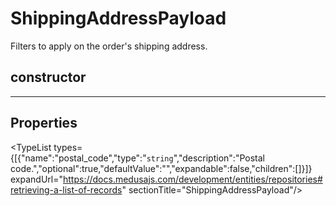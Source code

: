 
# ShippingAddressPayload

Filters to apply on the order's shipping address.

## constructor

___

## Properties

<TypeList types={[{"name":"postal_code","type":"`string`","description":"Postal code.","optional":true,"defaultValue":"","expandable":false,"children":[]}]} expandUrl="https://docs.medusajs.com/development/entities/repositories#retrieving-a-list-of-records" sectionTitle="ShippingAddressPayload"/>
